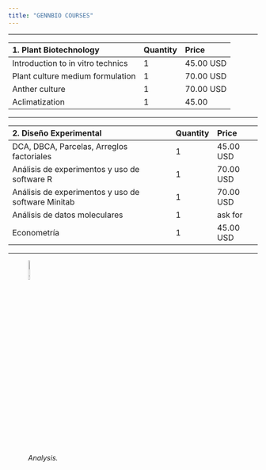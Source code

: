 ```yaml
---
title: "GENNBIO COURSES"
---
```

___
| 1. Plant Biotechnology | Quantity | Price |
|:-|:-|:-|
| Introduction to in vitro technics | 1 | 45.00 USD |
| Plant culture medium formulation | 1 | 70.00 USD |
| Anther culture | 1 | 70.00 USD |
| Aclimatization   | 1 | 45.00 |
___ 
| 2. Diseño Experimental | Quantity | Price |
|:-|:-|:-|
| DCA, DBCA, Parcelas, Arreglos factoriales  | 1 | 45.00 USD |
| Análisis de experimentos y uso de software R | 1 | 70.00 USD |
| Análisis de experimentos y uso de software Minitab | 1 | 70.00 USD |
| Análisis de datos moleculares | 1 | ask for |
| Econometría | 1 | 45.00 USD |
___

![*Analysis.*](C:\Users\Dell\Desktop\GENNBIO.github.io\Gel.jpg){width=10%}
